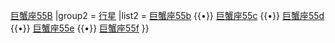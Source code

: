 {{Navbox
|name   = 巨蟹座55
|title  = [[巨蟹座55]][[行星系]]
|style  = width:50%; text-align:center;
|group1 = [[恒星]]
|list1  = [[巨蟹座55A]] {{•}} [[巨蟹座55B]]
|group2 = [[行星]]
|list2  = [[巨蟹座55b]] {{•}} [[巨蟹座55c]] {{•}} [[巨蟹座55d]] {{•}} [[巨蟹座55e]] {{•}} [[巨蟹座55f]]
}}<noinclude>[[Category:星座模板|{{PAGENAME}}]]</noinclude>